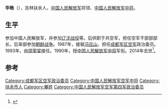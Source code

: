 '''毕皓'''（{{bd|1927年||2014年|5月21日|catIdx=Bi}}），吉林扶余人，[[中国人民解放军|中国人民解放军]]将领、[[中国人民解放军中将|中国人民解放军中将]]。

==生平==
参加中国人民解放军，并参加[[辽沈战役|辽沈战役]]等。后供职于共空军，担任空军干部部部长，后率部参加[[朝鲜战争|朝鲜战争]]。1987年，接替[[冯应山|冯应山]]，担任[[成都军区空军|成都军区空军]]政治委员。1993年，由[[邵荣棠|邵荣棠]]接任。1990年，授[[中国人民解放军中将|中国人民解放军中将]]军衔。2014年去世<ref>{{cite news|title=毕皓同志逝世|url=http://cpc.people.com.cn/n/2014/0606/c87393-25113213.html|accessdate=2014-06-08|newspaper=人民网|archive-date=2014-06-10|archive-url=https://web.archive.org/web/20140610200915/http://cpc.people.com.cn/n/2014/0606/c87393-25113213.html|dead-url=no}}</ref>。

== 参考 ==
{{reflist}}
{{start box}}
{{s-mil}}
{{succession box|[[冯应山|冯应山]]|[[邵荣棠|邵荣棠]]|[[中国人民解放军|中国人民解放军]][[成都军区空军|成都军区空军]]政治委员|1987年1月-1993年1月}}
{{end box}}

{{中国军事人物小作品}}
{{Authority control}}
{{DEFAULTSORT:B}}
[[Category:成都军区空军政治委员|Category:成都军区空军政治委员]]
[[Category:中国人民解放军空军中将|Category:中国人民解放军空军中将]]
[[Category:扶余市人|Category:扶余市人]]
[[Category:畢姓|Category:畢姓]]
[[Category:中国人民解放军空军第四军政治委员|Category:中国人民解放军空军第四军政治委员]]